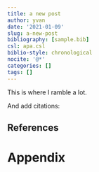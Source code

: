 ```yaml
---
title: a new post
author: yvan
date: '2021-01-09'
slug: a-new-post
bibliography: [sample.bib]
csl: apa.csl
biblio-style: chronological
nocite: '@*'
categories: []
tags: []
---
```


This is where I ramble a lot.

And add citations:


## References
<div id="refs"></div>

# Appendix
